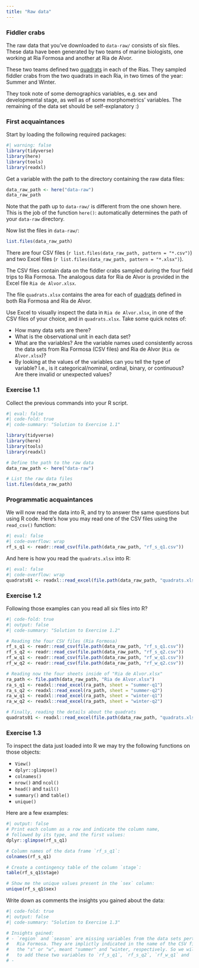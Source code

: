 ```yaml
---
title: "Raw data"
---
```


### Fiddler crabs

The raw data that you've downloaded to `data-raw/` consists of six files. These
data have been generated by two teams of marine biologists, one working at Ria
Formosa and another at Ria de Alvor.

These two teams defined two [quadrats](https://en.wikipedia.org/wiki/Quadrat) in
each of the Rias. They sampled fiddler crabs from the two quadrats in each Ria,
in two times of the year: Summer and Winter.

They took note of some demographics variables, e.g. sex and developmental stage,
as well as of some morphometrics' variables. The remaining of the data set
should be self-explanatory :)

### First acquaintances

Start by loading the following required packages:

```r
#| warning: false
library(tidyverse)
library(here)
library(tools)
library(readxl)
```

Get a variable with the path to the directory containing the raw data files:

```r
data_raw_path <- here("data-raw")
data_raw_path
```

Note that the path up to `data-raw/` is different from the one shown here.
This is the job of the function `here()`: automatically determines the path
of your `data-raw` directory.

Now list the files in `data-raw/`:

```r
list.files(data_raw_path)
```

There are four CSV files (`r list.files(data_raw_path, pattern = "*.csv")`) and
two Excel files (`r list.files(data_raw_path, pattern = "*.xlsx")`).

The CSV files contain data on the fiddler crabs sampled during the four field
trips to Ria Formosa. The analogous data for Ria de Alvor is provided in the
Excel file `Ria de Alvor.xlsx`.

The file `quadrats.xlsx` contains the area for each of
[quadrats](https://en.wikipedia.org/wiki/Quadrat) defined in both Ria Formosa
and Ria de Alvor.

Use Excel to visually inspect the data in `Ria de Alvor.xlsx`, in one of the
CSV files of your choice, and in `quadrats.xlsx`. Take some quick notes of:

- How many data sets are there?
- What is the observational unit in each data set?
- What are the variables? Are the variable names used consistently across the
data sets from Ria Formosa (CSV files) and Ria de Alvor (`Ria de Alvor.xlsx`)?
- By looking at the values of the variables can you tell the type of variable? I.e., is it categorical/nominal, ordinal, binary, or continuous? Are there invalid or unexpected values?

### Exercise 1.1

Collect the previous commands into your R script.

```r
#| eval: false
#| code-fold: true
#| code-summary: "Solution to Exercise 1.1"

library(tidyverse)
library(here)
library(tools)
library(readxl)

# Define the path to the raw data
data_raw_path <- here("data-raw")

# List the raw data files
list.files(data_raw_path)
```

### Programmatic acquaintances

We will now read the data into R, and try to answer the same questions but using
R code.
Here's how you may read one of the CSV files using the `read_csv()` function:

```r
#| eval: false
#| code-overflow: wrap
rf_s_q1 <- readr::read_csv(file.path(data_raw_path, "rf_s_q1.csv"))
```

And here is how you read the `quadrats.xlsx` into R:

```r
#| eval: false
#| code-overflow: wrap
quadrats01 <- readxl::read_excel(file.path(data_raw_path, "quadrats.xlsx"))
```

### Exercise 1.2

Following those examples can you read all six files into R?

```r
#| code-fold: true
#| output: false
#| code-summary: "Solution to Exercise 1.2"

# Reading the four CSV files (Ria Formosa)
rf_s_q1 <- readr::read_csv(file.path(data_raw_path, "rf_s_q1.csv"))
rf_s_q2 <- readr::read_csv(file.path(data_raw_path, "rf_s_q2.csv"))
rf_w_q1 <- readr::read_csv(file.path(data_raw_path, "rf_w_q1.csv"))
rf_w_q2 <- readr::read_csv(file.path(data_raw_path, "rf_w_q2.csv"))

# Reading now the four sheets inside of "Ria de Alvor.xlsx"
ra_path <- file.path(data_raw_path, "Ria de Alvor.xlsx")
ra_s_q1 <- readxl::read_excel(ra_path, sheet = "summer-q1")
ra_s_q2 <- readxl::read_excel(ra_path, sheet = "summer-q2")
ra_w_q1 <- readxl::read_excel(ra_path, sheet = "winter-q1")
ra_w_q2 <- readxl::read_excel(ra_path, sheet = "winter-q2")

# Finally, reading the details about the quadrats
quadrats01 <- readxl::read_excel(file.path(data_raw_path, "quadrats.xlsx"))
```

### Exercise 1.3

To inspect the data just loaded into R we may try the following functions
on those objects:

- `View()`
- `dplyr::glimpse()`
- `colnames()`
- `nrow()` and `ncol()`
- `head()` and `tail()`
- `summary()` and `table()`
- `unique()`

Here are a few examples:

```r
#| output: false
# Print each column as a row and indicate the column name,
# followed by its type, and the first values:
dplyr::glimpse(rf_s_q1)

# Column names of the data frame `rf_s_q1`:
colnames(rf_s_q1)

# Create a contingency table of the column `stage`:
table(rf_s_q1$stage)

# Show me the unique values present in the `sex` column:
unique(rf_s_q1$sex)
```

Write down as comments the insights you gained about the data:

```r
#| code-fold: true
#| output: false
#| code-summary: "Solution to Exercise 1.3"

# Insights gained:
# - `region` and `season` are missing variables from the data sets pertaining
#   Ria Formosa. They are implictly indicated in the name of the CSV files. The "rf" and
#   the "s" or "w", meant "summer" and "winter, respectively. So we will need
#   to add these two variables to `rf_s_q1`, `rf_s_q2`, `rf_w_q1` and `rf_w_q2`.
# -   


```
